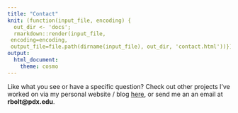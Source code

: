 ```yaml
---
title: "Contact"
knit: (function(input_file, encoding) {
  out_dir <- 'docs';
  rmarkdown::render(input_file,
 encoding=encoding,
 output_file=file.path(dirname(input_file), out_dir, 'contact.html'))})
output:
  html_document:
    theme: cosmo
---
```


Like what you see or have a specific question? Check out other projects I've worked on via my personal website / blog [here](https://rbolt2.netlify.app/), or send me an an email at **rbolt@pdx.edu**.

